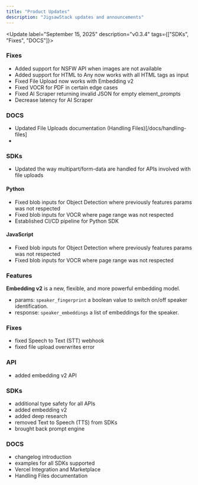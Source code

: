 ```yaml
---
title: "Product Updates"
description: "JigsawStack updates and announcements"
---
```

<Update label="September 15, 2025" description="v0.3.4" tags={["SDKs", "Fixes", "DOCS"]}>
### Fixes 
- Added support for NSFW API when images are not available
- Added support for HTML to Any now works with all HTML tags as input
- Fixed File Upload now works with Embedding v2
- Fixed VOCR for PDF in certain edge cases
- Fixed AI Scraper returning invalid JSON for empty element_prompts 
- Decrease latency for AI Scraper

### DOCS
- Updated File Uploads documentation (Handling Files)[/docs/handling-files]
- 

### SDKs 
- Updated the way multipart/form-data are handled for APIs involved with file uploads

#### Python 
- Fixed blob inputs for Object Detection where previously features params was not respected
- Fixed blob inputs for VOCR where page range was not respected
- Established CI/CD pipeline for Python SDK

#### JavaScript
- Fixed blob inputs for Object Detection where previously features params was not respected
- Fixed blob inputs for VOCR where page range was not respected


</Update>
<Update label="September 8, 2025" description="v0.3.3" tags={["SDKs", "Features", "API", "Fixes", "DOCS"]}>

### Features
**Embedding v2** is a new, flexible, and more powerful embedding model. 
- params: `speaker_fingerprint` a boolean value to switch on/off speaker identification.
- response: `speaker_embeddings` a list of embeddings for the speaker.

### Fixes
- fixed Speech to Text (STT) webhook 
- fixed file upload overwrites error

### API
- added embedding v2 API 

### SDKs
- additional type safety for all APIs 
- added embedding v2 
- added deep research 
- removed Text to Speech (TTS) from SDKs
- brought back prompt engine


### DOCS
- changelog introduction
- examples for all SDKs supported
- Vercel Integration and Marketplace
- Handling Files documentation 


</Update>

